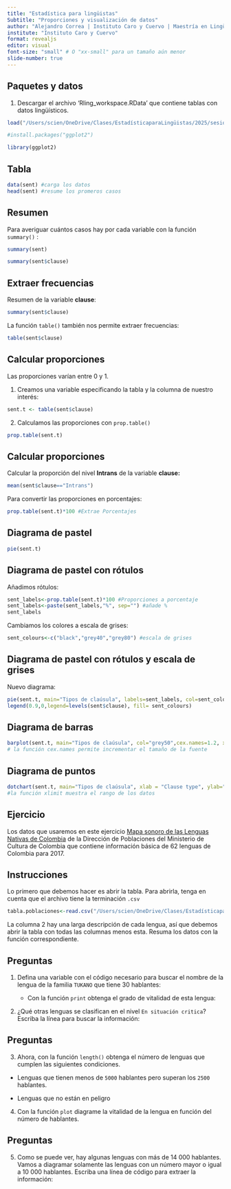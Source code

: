 ```yaml
---
title: "Estadística para lingüistas"
Subtitle: "Proporciones y visualización de datos"
author: "Alejandro Correa | Instituto Caro y Cuervo | Maestría en Lingüística"
institute: "Instituto Caro y Cuervo"
format: revealjs
editor: visual
font-size: "small" # O "xx-small" para un tamaño aún menor
slide-number: true
---
```


## Paquetes y datos

1.  Descargar el archivo 'Rling_workspace.RData' que contiene tablas con datos lingüísticos.

```r

load("/Users/scien/OneDrive/Clases/EstadísticaparaLingüistas/2025/sesión 3/Rling_workspace.RData")
```

```r
#install.packages("ggplot2")
```

```r
library(ggplot2)
```

## Tabla

```r
data(sent) #carga los datos
head(sent) #resume los promeros casos
```

## Resumen

Para averiguar cuántos casos hay por cada variable con la función `summary()` :

```r
summary(sent)
```

```r
summary(sent$clause) 
```

## Extraer frecuencias

Resumen de la variable **clause**:

```r
summary(sent$clause) 
```

La función `table()` también nos permite extraer frecuencias:

```r
table(sent$clause)
```

## Calcular proporciones

Las proporciones varían entre 0 y 1.

1.  Creamos una variable especificando la tabla y la columna de nuestro interés:

```r
sent.t <- table(sent$clause)
```

2.  Calculamos las proporciones con `prop.table()`

```r
prop.table(sent.t)
```

## Calcular proporciones

Calcular la proporción del nivel **Intrans** de la variable **clause:**

```r
mean(sent$clause=="Intrans")
```

Para convertir las proporciones en porcentajes:

```r
prop.table(sent.t)*100 #Extrae Porcentajes
```

## Diagrama de pastel

```r
pie(sent.t)
```

## Diagrama de pastel con rótulos

Añadimos rótulos:

```r
sent_labels<-prop.table(sent.t)*100 #Proporciones a porcentaje
sent_labels<-paste(sent_labels,"%", sep="") #añade %
sent_labels 
```

Cambiamos los colores a escala de grises:

```r
sent_colours<-c("black","grey40","grey80") #escala de grises
```

## Diagrama de pastel con rótulos y escala de grises

Nuevo diagrama:

```r

pie(sent.t, main="Tipos de claúsula", labels=sent_labels, col=sent_colours)
legend(0.9,0,legend=levels(sent$clause), fill= sent_colours)

```

## Diagrama de barras

```r
barplot(sent.t, main="Tipos de claúsula", col="grey50",cex.names=1.2, xlab = "Clausula", ylab="Frecuencia")
# la función cex.names permite incrementar el tamaño de la fuente
```

## Diagrama de puntos

```r

dotchart(sent.t, main="Tipos de claúsula", xlab = "Clause type", ylab="Frequency", lcolor="black",pch=16, xlimit=c(0,12))
#la función xlimit muestra el rango de los datos

```

## Ejercicio

Los datos que usaremos en este ejercicio [Mapa sonoro de las Lenguas Nativas de Colombia](https://www.datos.gov.co/Cultura/Mapa-Sonoro-Lenguas-Nativas-de-Colombia/734h-gxtn) de la Dirección de Poblaciones del Ministerio de Cultura de Colombia que contiene información básica de 62 lenguas de Colombia para 2017.

## Instrucciones

Lo primero que debemos hacer es abrir la tabla. Para abrirla, tenga en cuenta que el archivo tiene la terminación `.csv`

```r
tabla.poblaciones<-read.csv("/Users/scien/OneDrive/Clases/EstadísticaparaLingüistas/2025/sesión 3/MapaSonoroCol.csv", header= T, encoding="UTF-8")
```

La columna 2 hay una larga descripción de cada lengua, así que debemos abrir la tabla con todas las columnas menos esta. Resuma los datos con la función correspondiente.

## Preguntas

1.  Defina una variable con el código necesario para buscar el nombre de la lengua de la familia `TUKANO` que tiene 30 hablantes:

    -   Con la función `print` obtenga el grado de vitalidad de esta lengua:

2.  ¿Qué otras lenguas se clasifican en el nivel `En situación critica`? Escriba la línea para buscar la información:

## Preguntas

3.  Ahora, con la función `length()` obtenga el número de lenguas que cumplen las siguientes condiciones.

<div>

-   Lenguas que tienen menos de `5000` hablantes pero superan los `2500` hablantes.

-   Lenguas que no están en peligro

</div>

4.  Con la función `plot` diagrame la vitalidad de la lengua en función del número de hablantes.

## Preguntas

5.  Como se puede ver, hay algunas lenguas con más de 14 000 hablantes. Vamos a diagramar solamente las lenguas con un número mayor o igual a 10 000 hablantes. Escriba una línea de código para extraer la información:

